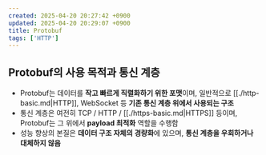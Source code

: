 ```yaml
---
created: 2025-04-20 20:27:42 +0900
updated: 2025-04-20 20:29:07 +0900
title: Protobuf
tags: ['HTTP']
---
```


## Protobuf의 사용 목적과 통신 계층

- Protobuf는 데이터를 **작고 빠르게 직렬화하기 위한 포맷**이며, 일반적으로 [[./http-basic.md|HTTP]], WebSocket 등 **기존 통신 계층 위에서 사용되는 구조**  
- 통신 계층은 여전히 TCP / HTTP / [[./https-basic.md|HTTPS]] 등이며, Protobuf는 그 위에서 **payload 최적화** 역할을 수행함  
- 성능 향상의 본질은 **데이터 구조 자체의 경량화**에 있으며, **통신 계층을 우회하거나 대체하지 않음**

